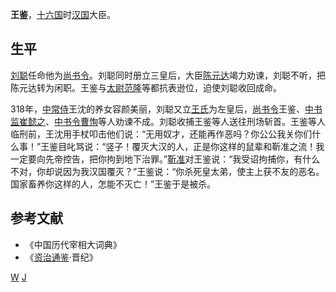 {{Otheruses|王鉴}}
'''王鉴'''{{BD|278年||318年|}}，[[十六国|十六国]]时[[前赵|汉国]]大臣。

== 生平 ==
[[刘聪|刘聪]]任命他为[[尚书令|尚书令]]。刘聪同时册立三皇后，大臣[[陈元达|陈元达]]竭力劝谏，刘聪不听，把陈元达转为闲职。王鉴与[[太尉|太尉]][[范隆|范隆]]等都抗表逊位，迫使刘聪收回成命。

318年，[[中常侍|中常侍]]王沈的养女容颜美丽，刘聪又立[[王左皇后|王氏]]为左皇后，[[尚书令|尚书令]]王鉴、[[中书监|中书监]][[崔懿之|崔懿之]]、[[中书令|中书令]][[曹恂|曹恂]]等人劝谏不成。刘聪收捕王鉴等人送往刑场斩首。王鉴等人临刑前，王沈用手杖叩击他们说：“无用奴才，还能再作恶吗？你公公我关你们什么事！”王鉴目叱骂说：“竖子！覆灭大汉的人，正是你这样的鼠辈和靳准之流！我一定要向先帝控告，把你拘到地下治罪。”[[靳准|靳准]]对王鉴说：“我受诏拘捕你，有什么不对，你却说因为我汉国覆灭？”王鉴说：“你杀死皇太弟，使主上获不友的恶名。国家畜养你这样的人，怎能不灭亡！”王鉴于是被杀。

==参考文献==
* 《中国历代宰相大词典》
* 《[[资治通鉴|资治通鉴]]·晋纪》

[[分类:前赵官员|W]]
[[分类:王姓|J]]